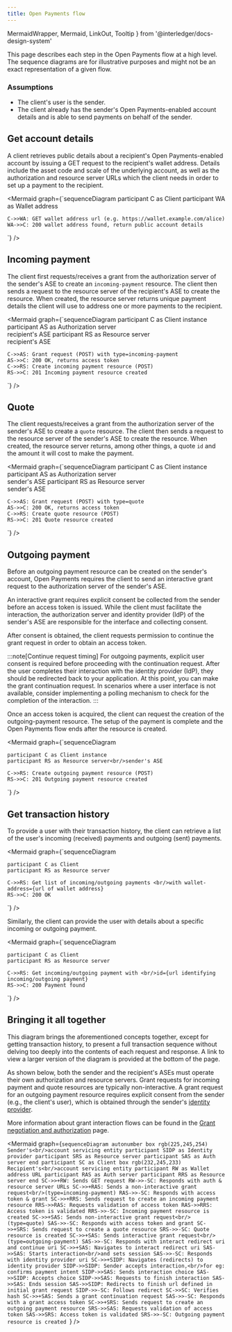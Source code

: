 ```yaml
---
title: Open Payments flow
---
```


  MermaidWrapper,
  Mermaid,
  LinkOut,
  Tooltip
} from '@interledger/docs-design-system'

This page describes each step in the Open Payments flow at a high level. The sequence diagrams are for illustrative purposes and might not be an exact representation of a given flow.

### Assumptions

- The <Tooltip content="A mobile or web application or service" client:load>client's</Tooltip> user is the sender.
- The client already has the sender's Open Payments-enabled account details and is able to send payments on behalf of the sender.

## Get account details

A client retrieves public details about a recipient's Open Payments-enabled account by issuing a <LinkOut href='/apis/wallet-address-server/operations/get-wallet-address/'>GET request</LinkOut> to the recipient's wallet address. Details include the asset code and scale of the underlying account, as well as the authorization and resource server URLs which the client needs in order to set up a payment to the recipient.

<MermaidWrapper client:load>

<Mermaid
  graph={`sequenceDiagram
    participant C as Client
    participant WA as Wallet address

    C->>WA: GET wallet address url (e.g. https://wallet.example.com/alice)
    WA->>C: 200 wallet address found, return public account details

`}
/>

</MermaidWrapper>

## Incoming payment

The client first <LinkOut href='/apis/auth-server/operations/post-request'>requests/receives a grant</LinkOut> from the authorization server of the sender's <Tooltip content="account servicing entity" client:load>ASE</Tooltip> to create an `incoming-payment` resource. The client then sends a request to the resource server of the recipient's ASE to <LinkOut href='/apis/resource-server/operations/create-incoming-payment/'>create the resource</LinkOut>. When created, the resource server returns unique payment details the client will use to address one or more payments to the recipient.

<MermaidWrapper client:load>

<Mermaid
  graph={`sequenceDiagram
    participant C as Client instance
    participant AS as Authorization server<br/>recipient's ASE
    participant RS as Resource server<br/>recipient's ASE

    C->>AS: Grant request (POST) with type=incoming-payment
    AS->>C: 200 OK, returns access token
    C->>RS: Create incoming payment resource (POST)
    RS->>C: 201 Incoming payment resource created

`}
/>

</MermaidWrapper>

## Quote

The client <LinkOut href='/apis/auth-server/operations/post-request'>requests/receives a grant</LinkOut> from the authorization server of the sender's <Tooltip content="Account servicing entity" client: load><span>ASE</span></Tooltip> to create a `quote` resource. The client then sends a request to the resource server of the sender's ASE to <LinkOut href='/apis/resource-server/operations/create-quote'>create the resource</LinkOut>. When created, the resource server returns, among other things, a quote `id` and the amount it will cost to make the payment.

<MermaidWrapper client:load>

<Mermaid
  graph={`sequenceDiagram
    participant C as Client instance
    participant AS as Authorization server<br/>sender's ASE
    participant RS as Resource server<br/>sender's ASE

    C->>AS: Grant request (POST) with type=quote
    AS->>C: 200 OK, returns access token
    C->>RS: Create quote resource (POST)
    RS->>C: 201 Quote resource created

`}
/>

</MermaidWrapper>

## Outgoing payment

Before an outgoing payment resource can be created on the sender's account, Open Payments requires the client to send an <LinkOut href='/apis/auth-server/operations/post-request'>interactive grant request</LinkOut> to the authorization server of the sender's <Tooltip content="Account servicing entity" client: load><span>ASE</span></Tooltip>.

An interactive grant requires explicit consent be collected from the sender before an access token is issued. While the client must facilitate the interaction, the authorization server and identity provider (IdP) of the sender's ASE are responsible for the interface and collecting consent.

After consent is obtained, the client requests permission to <LinkOut href='/apis/auth-server/operations/post-continue'>continue the grant request</LinkOut> in order to obtain an access token.

:::note[Continue request timing]
For outgoing payments, explicit user consent is required before proceeding with the continuation request. After the user completes their interaction with the identity provider (IdP), they should be redirected back to your application. At this point, you can make the grant continuation request. In scenarios where a user interface is not available, consider implementing a polling mechanism to check for the completion of the interaction.
:::

<Interactive />

Once an access token is acquired, the client can request the creation of the <LinkOut href='/apis/resource-server/operations/create-outgoing-payment'>outgoing-payment resource</LinkOut>. The setup of the payment is complete and the Open Payments flow ends after the resource is created.

<MermaidWrapper client:load>

<Mermaid
  graph={`sequenceDiagram

    participant C as Client instance
    participant RS as Resource server<br/>sender's ASE

    C->>RS: Create outgoing payment resource (POST)
    RS->>C: 201 Outgoing payment resource created

`}
/>

</MermaidWrapper>

## Get transaction history

To provide a user with their transaction history, the client can retrieve a list of the user's <LinkOut href='/apis/resource-server/operations/list-incoming-payments/'>incoming (received) payments</LinkOut> and <LinkOut href='/apis/resource-server/operations/list-outgoing-payments/'>outgoing (sent) payments</LinkOut>.

<MermaidWrapper client:load>

<Mermaid
  graph={`sequenceDiagram

    participant C as Client
    participant RS as Resource server

    C->>RS: Get list of incoming/outgoing payments <br/>with wallet-address={url of wallet address}
    RS->>C: 200 OK

`}
/>

</MermaidWrapper>

Similarly, the client can provide the user with details about a specific <LinkOut href='/apis/resource-server/operations/get-incoming-payment'>incoming</LinkOut> or <LinkOut href='/apis/resource-server/operations/get-outgoing-payment'>outgoing</LinkOut> payment.

<MermaidWrapper client:load>

<Mermaid
  graph={`sequenceDiagram

    participant C as Client
    participant RS as Resource server

    C->>RS: Get incoming/outgoing payment with <br/>id={url identifying incoming/outgoing payment}
    RS->>C: 200 Payment found

`}
/>

</MermaidWrapper>

## Bringing it all together

This diagram brings the aforementioned concepts together, except for getting transaction history, to present a full transaction sequence without delving too deeply into the contents of each request and response. A link to view a larger version of the diagram is provided at the bottom of the page.

As shown below, both the sender and the recipient's ASEs must operate their own authorization and resource servers. Grant requests for incoming payment and quote resources are typically non-interactive. A grant request for an outgoing payment resource requires explicit consent from the sender (e.g., the client's user), which is obtained through the sender's [identity provider](/introduction/idp/).

More information about grant interaction flows can be found in the [Grant negotiation and authorization](/introduction/grants) page.

<MermaidWrapper client:load>

<Mermaid
  graph={`sequenceDiagram
    autonumber
    box rgb(225,245,254) Sender's<br/>account servicing entity
    participant SIDP as Identity provider
    participant SRS as Resource server
    participant SAS as Auth server
    end
    participant SC as Client
    box rgb(232,245,233) Recipient's<br/>account servicing entity
    participant RW as Wallet address URL
    participant RAS as Auth server
    participant RRS as Resource server
    end
    SC->>+RW: Sends GET request
    RW->>-SC: Responds with auth & resource server URLs
    SC->>+RAS: Sends a non-interactive grant request<br/>(type=incoming-payment)
    RAS->>-SC: Responds with access token & grant
    SC->>+RRS: Sends request to create an incoming payment resource
    RRS->>RAS: Requests validation of access token
    RAS->>RRS: Access token is validated
    RRS->>-SC: Incoming payment resource is created
    SC->>+SAS: Sends non-interactive grant request<br/>(type=quote)
    SAS->>-SC: Responds with access token and grant
    SC->>+SRS: Sends request to create a quote resource
    SRS->>-SC: Quote resource is created
    SC->>+SAS: Sends interactive grant request<br/>(type=outgoing-payment)
    SAS->>-SC: Responds with interact redirect uri and continue uri
    SC->>+SAS: Navigates to interact redirect uri
    SAS->>SAS: Starts interaction<br/>and sets session
    SAS->>-SC: Responds with identity provider uri
    SC->>+SIDP: Navigates (redirects) to identity provider
    SIDP->>SIDP: Sender accepts interaction,<br/>for eg: confirms payment intent
    SIDP->>SAS: Sends interaction choice
    SAS->>SIDP: Accepts choice
    SIDP->>SAS: Requests to finish interaction
    SAS->>SAS: Ends session
    SAS->>SIDP: Redirects to finish url defined in initial grant request
    SIDP->>-SC: Follows redirect
    SC->>SC: Verifies hash
    SC->>+SAS: Sends a grant continuation request
    SAS->>-SC: Responds with a grant access token
    SC->>+SRS: Sends request to create an outgoing payment resource
    SRS->>SAS: Requests validation of access token
    SAS->>SRS: Access token is validated
    SRS->>-SC: Outgoing payment resource is created
`}
/>

</MermaidWrapper>
